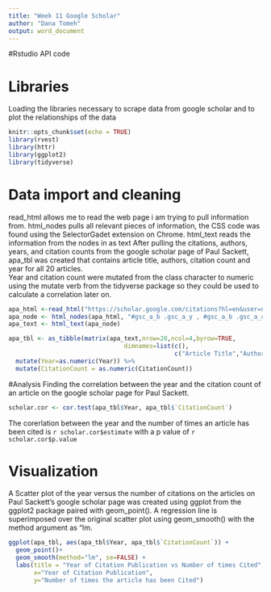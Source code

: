 ```yaml
---
title: "Week 11 Google Scholar"
author: "Dana Tomeh"
output: word_document
---
```


#Rstudio API code

# Libraries
Loading the libraries necessary to scrape data from google scholar and to plot the relationships of the data
```r
knitr::opts_chunk$set(echo = TRUE)
library(rvest)
library(httr)
library(ggplot2)
library(tidyverse)
```

# Data import and cleaning 

read_html allows me to read the web page i am trying to pull information from. 
html_nodes pulls all relevant pieces of information, the CSS code was found using the SelectorGadet extension on Chrome. 
html_text reads the information from the nodes in as text
After pulling the citations, authors, years, and citation counts from the google scholar page of Paul Sackett, apa_tbl was created that contains article title, authors, citation count and year for all 20 articles.  
Year and citation count were mutated from the class character to numeric using the mutate verb from the tidyverse package so they could be used to calculate a correlation later on. 
```r
apa_html <-read_html("https://scholar.google.com/citations?hl=en&user=nx_vfuYAAAAJ")
apa_node <- html_nodes(apa_html, "#gsc_a_b .gsc_a_y , #gsc_a_b .gsc_a_c , .gsc_a_at+ .gs_gray , .gsc_a_at")
apa_text <- html_text(apa_node)

apa_tbl <- as_tibble(matrix(apa_text,nrow=20,ncol=4,byrow=TRUE,
                                dimnames=list(c(),
                                              c("Article Title","Authors","CitationCount","Year")))) %>%
  mutate(Year=as.numeric(Year)) %>%
  mutate(CitationCount = as.numeric(CitationCount))
```


#Analysis 
Finding the correlation between the year and the citation count of an article on the google scholar page for Paul Sackett.
```r
scholar.cor <- cor.test(apa_tbl$Year, apa_tbl$`CitationCount`)
```
The corerlation between the year and the number of times an article has been cited is `r scholar.cor$estimate` with a p value of `r scholar.cor$p.value` 

# Visualization

A Scatter plot of the year versus the number of citations on the articles on Paul Sackett's google scholar page was created using ggplot from the ggplot2 package paired with geom_point(). A regression line is superimposed over the original scatter plot using geom_smooth() with the method argument as "lm. 
```r
ggplot(apa_tbl, aes(apa_tbl$Year, apa_tbl$`CitationCount`)) + 
  geom_point()+
  geom_smooth(method="lm", se=FALSE) + 
  labs(title = "Year of Citation Publication vs Number of times Cited", 
       x="Year of Citation Publication", 
       y="Number of times the article has been Cited")

```

